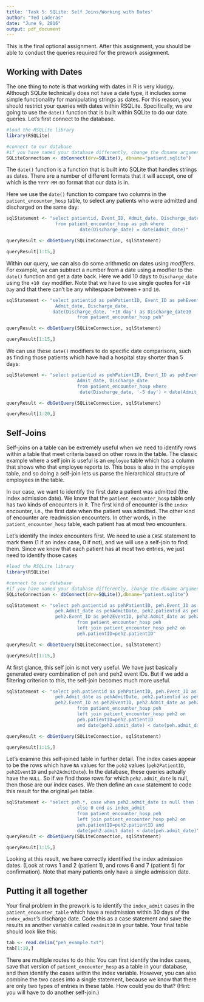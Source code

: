 ```yaml
---
title: 'Task 5: SQLite: Self Joins/Working with Dates'
author: "Ted Laderas"
date: "June 9, 2016"
output: pdf_document
---
```


This is the final optional assignment. After this assignment, you should be able to conduct the queries required for the prework assignment.

## Working with Dates

The one thing to note is that working with dates in R is very kludgy. Although SQLite technically does not have a date type, it includes some simple functionality for manipulating strings as dates. For this reason, you should restrict your queries with dates within RSQLite. Specifically, we are going to use the `date()` function that is built within SQLite to do our date queries. Let's first connect to the database.

```r
#load the RSQLite library
library(RSQLite)

#connect to our database
#if you have named your database differently, change the dbname argument
SQLiteConnection <- dbConnect(drv=SQLite(), dbname="patient.sqlite")
```

The `date()` function is a function that is built into SQLite that handles strings as dates. There are a number of different formats that it will accept, one of which is the `YYYY-MM-DD` format that our data is in.

Here we use the `date()` function to compare two columns in the `patient_encounter_hosp` table, to select any patients who were admitted and discharged on the same day:

```r

sqlStatement <- "select patientid, Event_ID, Admit_date, Discharge_date
                  from patient_encounter_hosp as peh where
                           date(Discharge_date) = date(Admit_date)" 

queryResult <- dbGetQuery(SQLiteConnection, sqlStatement)

queryResult[1:15,]

```

Within our query, we can also do some arithmetic on dates using *modifiers*. For example, we can subtract a number from a date using a modfier to the `date()` function and get a date back. Here we add 10 days to `Discharge_date` using the `+10 day` modifier. Note that we have to use single quotes for `+10 Day` and that there can't be any whitespace between `+` and `10`.

```r
sqlStatement <- "select patientid as pehPatientID, Event_ID as pehEventID, 
                  Admit_date, Discharge_date,
                 date(Discharge_date, '+10 day') as Discharge_date10
                          from patient_encounter_hosp peh" 

queryResult <- dbGetQuery(SQLiteConnection, sqlStatement)

queryResult[1:15,]

```

We can use these `date()` modifiers to do specific date comparisons, such as finding those patients which have had a hospital stay shorter than 5 days:

```r
sqlStatement <- "select patientid as pehPatientID, Event_ID as pehEventID, 
                          Admit_date, Discharge_date
                          from patient_encounter_hosp where
                           date(Discharge_date, '-5 day') < date(Admit_date)" 

queryResult <- dbGetQuery(SQLiteConnection, sqlStatement)

queryResult[1:20,]

```

## Self-Joins

Self-joins on a table can be extremely useful when we need to identify rows within a table that meet criteria based on other rows in the table. The classic example where a self join is useful is an `employee` table which has a column that shows who that employee reports to. This boss is also in the employee table, and so doing a self-join lets us parse the hierarchical structure of employees in the table.

In our case, we want to identify the first date a patient was admitted (the index admission date). We know that the `patient_encounter_hosp` table only has two kinds of encounters in it. The first kind of encounter is the `index` encounter, i.e., the first date when the patient was admitted. The other kind of encounter are readmission encounters.  In other words, in the `patient_encounter_hosp` table, each patient has at most two encounters. 

Let's identify the index encounters first. We need to use a `CASE` statement to mark them (1 if an index case, 0 if not), and we will use a self-join to find them. Since we know that each patient has at most two entries, we just need to identify those cases

```r
#load the RSQLite library
library(RSQLite)

#connect to our database
#if you have named your database differently, change the dbname argument
SQLiteConnection <- dbConnect(drv=SQLite(),dbname="patient.sqlite")

sqlStatement <- "select peh.patientid as pehPatientID, peh.Event_ID as pehEventID, 
                  peh.Admit_date as pehAdmitDate, peh2.patientid as peh2PatientID, 
                  peh2.Event_ID as peh2EventID, peh2.Admit_date as peh2AdmitDate 
                          from patient_encounter_hosp peh 
                          left join patient_encounter_hosp peh2 on  
                          peh.patientID=peh2.patientID" 

queryResult <- dbGetQuery(SQLiteConnection, sqlStatement)

queryResult[1:15,]
```

At first glance, this self join is not very useful. We have just basically generated every combination of peh and peh2 event IDs. But if we add a filtering criterion to this, the self-join becomes much more useful.

```r
sqlStatement <- "select peh.patientid as pehPatientID, peh.Event_ID as pehEventID, 
                  peh.Admit_date as pehAdmitDate, peh2.patientid as peh2PatientID, 
                  peh2.Event_ID as peh2EventID, peh2.Admit_date as peh2AdmitDate 
                          from patient_encounter_hosp peh 
                          left join patient_encounter_hosp peh2 on  
                          peh.patientID=peh2.patientID
                          and date(peh2.admit_date) < date(peh.admit_date)" 

queryResult <- dbGetQuery(SQLiteConnection, sqlStatement)

queryResult[1:15,]
```

Let's examine this self-joined table in further detail. The index cases appear to be the rows which have `NA` values for the `peh2` values (`peh2PatientID`, `peh2EventID` and `peh2AdmitDate`).  In the database, these queries actually have the `NULL`. So if we find those rows for which `peh2.admit_date` is null, then those are our index cases. We then define an `case` statement to code this result for the original `peh` table.

```r
sqlStatement <- "select peh.*, case when peh2.admit_date is null then 1
                          else 0 end as index_admit
                          from patient_encounter_hosp peh 
                          left join patient_encounter_hosp peh2 on  
                          peh.patientID=peh2.patientID and 
                          date(peh2.admit_date) < date(peh.admit_date)"
queryResult <- dbGetQuery(SQLiteConnection, sqlStatement)

queryResult[1:15,]
```

Looking at this result, we have correctly identified the index admission dates. (Look at rows 1 and 2 (patient 1), and rows 6 and 7 (patient 5) for confirmation). Note that many patients only have a single admission date. 

## Putting it all together

Your final problem in the prework is to identify the `index_admit` cases in the `patient_encounter_table` which have a readmission within 30 days of the `index_admit`'s discharge date. Code this as a case statement and save the results as another variable called `readmit30` in your table. Your final table should look like this:

```r
tab <- read.delim("peh_example.txt")
tab[1:10,]
```

There are multiple routes to do this: You can first identify the index cases, save that version of `patient_encounter_hosp` as a table in your database, and then identify the cases within the index variable. However, you can also combine the two cases into a single statement, because we know that there are only two types of entries in these table. How could you do that? (Hint: you will have to do another self-join.)
